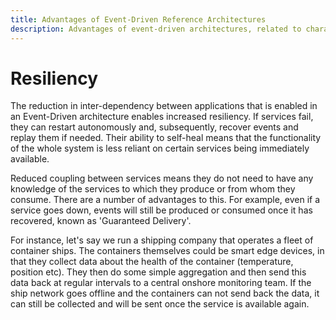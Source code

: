 ```yaml
---
title: Advantages of Event-Driven Reference Architectures
description: Advantages of event-driven architectures, related to characteristics of resiliency.
---
```


# Resiliency

The reduction in inter-dependency between applications that is enabled in an Event-Driven architecture enables increased resiliency. If services fail, they can restart autonomously and, subsequently, recover events and replay them if needed. Their ability to self-heal means that the functionality of the whole system is less reliant on certain services being immediately available. 

Reduced coupling between services means they do not need to have any knowledge of the services to which they produce or from whom they consume. There are a number of advantages to this. For example, even if a service goes down, events will still be produced or consumed once it has recovered, known as 'Guaranteed Delivery'. 

For instance, let's say we run a shipping company that operates a fleet of container ships. The containers themselves could be smart edge devices, in that they collect data about the health of the container (temperature, position etc). They then do some simple aggregation and then send this data back at regular intervals to a central onshore monitoring team. If the ship network goes offline and the containers can not send back the data, it can still be collected and will be sent once the service is available again. 
